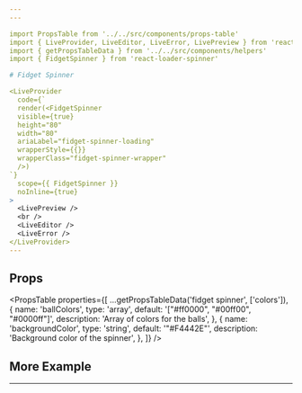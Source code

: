 ```yaml
---
---

import PropsTable from '../../src/components/props-table'
import { LiveProvider, LiveEditor, LiveError, LivePreview } from 'react-live'
import { getPropsTableData } from '../../src/components/helpers'
import { FidgetSpinner } from 'react-loader-spinner'

# Fidget Spinner

<LiveProvider
  code={`
  render(<FidgetSpinner
  visible={true}
  height="80"
  width="80"
  ariaLabel="fidget-spinner-loading"
  wrapperStyle={{}}
  wrapperClass="fidget-spinner-wrapper"
  />)
`}
  scope={{ FidgetSpinner }}
  noInline={true}
>
  <LivePreview />
  <br />
  <LiveEditor />
  <LiveError />
</LiveProvider>
---
```


## Props

<PropsTable
  properties={[
    ...getPropsTableData('fidget spinner', ['colors']),
    {
      name: 'ballColors',
      type: 'array',
      default: '["#ff0000", "#00ff00", "#0000ff"]',
      description: 'Array of colors for the balls',
    },
    {
      name: 'backgroundColor',
      type: 'string',
      default: '"#F4442E"',
      description: 'Background color of the spinner',
    },
  ]}
/>

## More Example

---

<FidgetSpinner />
